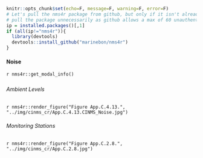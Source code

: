 ```r
knitr::opts_chunk$set(echo=F, message=F, warning=F, error=F)
# Let's pull the nms4r package from github, but only if it isn't already installed. We don't want to
# pull the package unnecessarily as github allows a max of 60 unauthenticated requests per hour.
ip = installed.packages()[,1]
if (all(ip!="nms4r")){
  library(devtools)
  devtools::install_github("marinebon/nms4r")
}
```

#### Noise

`r nms4r::get_modal_info()`

##### {.tabset}

###### Ambient Levels

`r nms4r::render_figure("Figure App.C.4.13.", "../img/cinms_cr/App.C.4.13.CINMS_Noise.jpg")`

###### Monitoring Stations

`r nms4r::render_figure("Figure App.C.2.8.", "../img/cinms_cr/App.C.2.8.jpg")`
